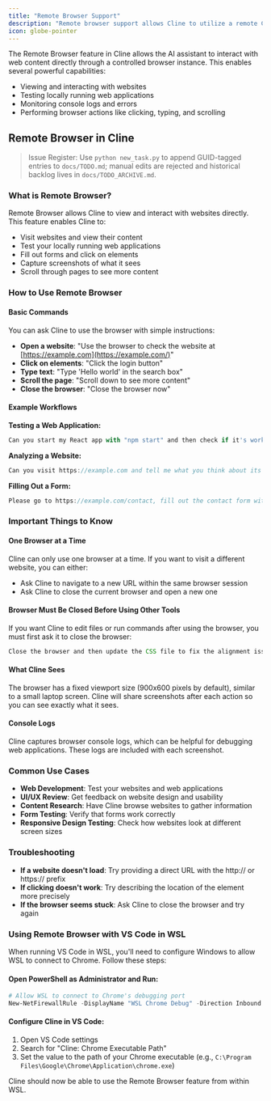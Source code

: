 ```yaml
---
title: "Remote Browser Support"
description: "Remote browser support allows Cline to utilize a remote Chrome instance, leveraging authentication tokens and session cookies relevant to certain web development test cases."
icon: globe-pointer
---
```


The Remote Browser feature in Cline allows the AI assistant to interact with web content directly through a controlled browser instance. This enables several powerful capabilities:

-   Viewing and interacting with websites
-   Testing locally running web applications
-   Monitoring console logs and errors
-   Performing browser actions like clicking, typing, and scrolling

## Remote Browser in Cline
> Issue Register: Use `python new_task.py` to append GUID-tagged entries to `docs/TODO.md`; manual edits are rejected and historical backlog lives in `docs/TODO_ARCHIVE.md`.

### What is Remote Browser?

Remote Browser allows Cline to view and interact with websites directly. This feature enables Cline to:

-   Visit websites and view their content
-   Test your locally running web applications
-   Fill out forms and click on elements
-   Capture screenshots of what it sees
-   Scroll through pages to see more content

### How to Use Remote Browser

#### Basic Commands

You can ask Cline to use the browser with simple instructions:

-   **Open a website**: "Use the browser to check the website at [https://example.com](https://example.com/)"
-   **Click on elements**: "Click the login button"
-   **Type text**: "Type 'Hello world' in the search box"
-   **Scroll the page**: "Scroll down to see more content"
-   **Close the browser**: "Close the browser now"

#### Example Workflows

**Testing a Web Application:**

```javascript
Can you start my React app with "npm start" and then check if it's working properly at http://localhost:3000?
```

**Analyzing a Website:**

```javascript
Can you visit https://example.com and tell me what you think about its design and layout?
```

**Filling Out a Form:**

```javascript
Please go to https://example.com/contact, fill out the contact form with some test data, and submit it.
```

### Important Things to Know

#### One Browser at a Time

Cline can only use one browser at a time. If you want to visit a different website, you can either:

-   Ask Cline to navigate to a new URL within the same browser session
-   Ask Cline to close the current browser and open a new one

#### Browser Must Be Closed Before Using Other Tools

If you want Cline to edit files or run commands after using the browser, you must first ask it to close the browser:

```javascript
Close the browser and then update the CSS file to fix the alignment issue we saw.
```

#### What Cline Sees

The browser has a fixed viewport size (900x600 pixels by default), similar to a small laptop screen. Cline will share screenshots after each action so you can see exactly what it sees.

#### Console Logs

Cline captures browser console logs, which can be helpful for debugging web applications. These logs are included with each screenshot.

### Common Use Cases

-   **Web Development**: Test your websites and web applications
-   **UI/UX Review**: Get feedback on website design and usability
-   **Content Research**: Have Cline browse websites to gather information
-   **Form Testing**: Verify that forms work correctly
-   **Responsive Design Testing**: Check how websites look at different screen sizes

### Troubleshooting

-   **If a website doesn't load**: Try providing a direct URL with the http:// or https:// prefix
-   **If clicking doesn't work**: Try describing the location of the element more precisely
-   **If the browser seems stuck**: Ask Cline to close the browser and try again

### Using Remote Browser with VS Code in WSL

When running VS Code in WSL, you'll need to configure Windows to allow WSL to connect to Chrome. Follow these steps:

#### Open PowerShell as Administrator and Run:

```powershell
# Allow WSL to connect to Chrome's debugging port
New-NetFirewallRule -DisplayName "WSL Chrome Debug" -Direction Inbound -LocalPort 9222 -Protocol TCP -Action Allow
```

#### Configure Cline in VS Code:

1. Open VS Code settings
2. Search for "Cline: Chrome Executable Path"
3. Set the value to the path of your Chrome executable (e.g., `C:\Program Files\Google\Chrome\Application\chrome.exe`)

Cline should now be able to use the Remote Browser feature from within WSL.
